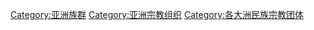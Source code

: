 [[Category:亚洲族群|Category:亚洲族群]]
[[Category:亚洲宗教组织|Category:亚洲宗教组织]]
[[Category:各大洲民族宗教团体|Category:各大洲民族宗教团体]]